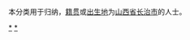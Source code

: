 {{Catnav|頁面分類|各種主題的頁面分類|依中国各省来作的分类|各地中国人|山西人}}
{{Catnav|頁面分類|人物|各國人物|中国人|各地中国人|山西人}}

本分类用于归纳，[[籍贯|籍贯]]或[[出生地|出生地]]为[[山西省|山西省]][[长治市|长治市]]的人士。

[[Category:山西人|*]]
[[Category:长治人物|*]]